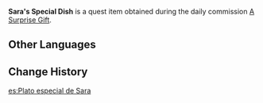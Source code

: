 {{Item Infobox
|id           = 100475
|image        = Item Parcel.png
|type         = Quest Items
|description  = A special dish that [[Sara]] had specially made for [[Jilliana]]. What dish could it be? And what could be so special about it?
|source1      = Obtained during the commission [[A Surprise Gift]]
}}
'''Sara's Special Dish''' is a quest item obtained during the daily commission [[A Surprise Gift]].

==Other Languages==
{{Other Languages
|default_hidden = 1
|en      = Sara's Special Dish
|zhs     = 莎拉小姐的特色餐品
|zhs_rm  = Shālā Xiǎojiě de Tèsè Cānpǐn
|zht     = 莎拉小姐的特色餐品
|zht_rm  = Shālā Xiǎojiě de Tèsè Cānpǐn
|ja      = サラの特製料理
|ja_rm   = Sara no Tokusei Ryouri
|ko      = 사라 씨의 특별 요리
|ko_rm   = Sara Ssi-ui Teukbyeol Yori
|es      = Plato especial de Sara
|fr      = Plat spécial de Sara
|ru      = Особое блюдо Сары
|th      = อาหารพิเศษของคุณ Sara
|th_rm   = 
|vi      = Món ăn đặc biệt từ tiểu thư Sara
|de      = Saras besonderes Gericht
|id      = Hidangan Spesial Sara
|pt      = Prato especial de Sara
|tr      = Sara'nın Özel Yemeği
|it      = Piatto speciale di Sara
}}

==Change History==
{{Change History|1.0}}

[[es:Plato especial de Sara]]